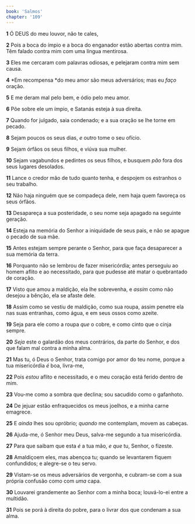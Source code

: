 ```yaml
---
book: 'Salmos'
chapter: '109'
---
```


**1** Ó DEUS do meu louvor, não te cales,

**2** Pois a boca do ímpio e a boca do enganador estão abertas contra mim. Têm falado contra mim com uma língua mentirosa.

**3** Eles me cercaram com palavras odiosas, e pelejaram contra mim sem causa.

**4** *Em recompensa *do meu amor são meus adversários; mas eu _faço_ oração.

**5** E me deram mal pelo bem, e ódio pelo meu amor.

**6** Põe sobre ele um ímpio, e Satanás esteja à sua direita.

**7** Quando for julgado, saia condenado; e a sua oração se lhe torne em pecado.

**8** Sejam poucos os seus dias, _e_ outro tome o seu ofício.

**9** Sejam órfãos os seus filhos, e viúva sua mulher.

**10** Sejam vagabundos e pedintes os seus filhos, e busquem _pão_ fora dos seus lugares desolados.

**11** Lance o credor mão de tudo quanto tenha, e despojem os estranhos o seu trabalho.

**12** Não haja ninguém que se compadeça dele, nem haja quem favoreça os seus órfãos.

**13** Desapareça a sua posteridade, o seu nome seja apagado na seguinte geração.

**14** Esteja na memória do Senhor a iniquidade de seus pais, e não se apague o pecado de sua mãe.

**15** Antes estejam sempre perante o Senhor, para que faça desaparecer a sua memória da terra.

**16** Porquanto não se lembrou de fazer misericórdia; antes perseguiu ao homem aflito e ao necessitado, para que pudesse até matar o quebrantado de coração.

**17** Visto que amou a maldição, ela lhe sobrevenha, e _assim_ como não desejou a bênção, ela se afaste dele.

**18** Assim como se vestiu de maldição, como sua roupa, assim penetre ela nas suas entranhas, como água, e em seus ossos como azeite.

**19** Seja para ele como a roupa _que_ o cobre, e como cinto que o cinja sempre.

**20** _Seja_ este o galardão dos meus contrários, da parte do Senhor, e dos que falam mal contra a minha alma.

**21** Mas tu, ó Deus o Senhor, trata comigo por amor do teu nome, porque a tua misericórdia _é_ boa, livra-me,

**22** Pois _estou_ aflito e necessitado, e o meu coração está ferido dentro de mim.

**23** Vou-me como a sombra que declina; sou sacudido como o gafanhoto.

**24** De jejuar estão enfraquecidos os meus joelhos, e a minha carne emagrece.

**25** E _ainda_ lhes sou opróbrio; _quando_ me contemplam, movem as cabeças.

**26** Ajuda-me, ó Senhor meu Deus, salva-me segundo a tua misericórdia.

**27** Para que saibam que esta _é_ a tua mão, _e que_ tu, Senhor, o fizeste.

**28** Amaldiçoem eles, mas abençoa tu; quando se levantarem fiquem confundidos; e alegre-se o teu servo.

**29** Vistam-se os meus adversários de vergonha, e cubram-se com a sua própria confusão como com _uma_ capa.

**30** Louvarei grandemente ao Senhor com a minha boca; louvá-lo-ei entre a multidão.

**31** Pois se porá à direita do pobre, para o livrar dos que condenam a sua alma.
